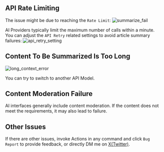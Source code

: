 ## API Rate Limiting

The issue might be due to reaching the `Rate Limit`:
![summarize_fail](https://tidyread.s3.us-west-2.amazonaws.com/summarize_fail.png)

AI Providers typically limit the maximum number of calls within a minute. You can adjust the `API Retry` related settings to avoid article summary failures:
![api_retry_setting](https://tidyread.s3.us-west-2.amazonaws.com/api_retry_setting.png)

## Content To Be Summarized Is Too Long
![long_context_error](https://tidyread.s3.us-west-2.amazonaws.com/long_context_error.png)

You can try to switch to another API Model.

## Content Moderation Failure

AI interfaces generally include content moderation. If the content does not meet the requirements, it may also lead to failure.

## Other Issues

If there are other issues, invoke Actions in any command and click `Bug Report` to provide feedback, or directly DM me on [X(Twitter)](https://x.com/jaredliu_bravo).
